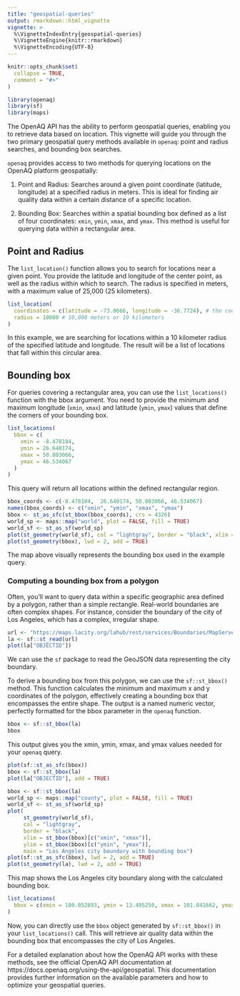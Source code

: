 ```yaml
---
title: "geospatial-queries"
output: rmarkdown::html_vignette
vignette: >
  %\VignetteIndexEntry{geospatial-queries}
  %\VignetteEngine{knitr::rmarkdown}
  %\VignetteEncoding{UTF-8}
---
```


```r
knitr::opts_chunk$set(
  collapse = TRUE,
  comment = "#>"
)
```

```r
library(openaq)
library(sf)
library(maps)
```


The OpenAQ API has the ability to perform geospatial queries, enabling you to
retrieve data based on location. This vignette will guide you through the two
primary geospatial query methods available in `openaq`: point and radius
searches, and bounding box searches.

`openaq` provides access to two methods for querying locations on the OpenAQ
platform geospatially:

1. Point and Radius: Searches around a given point coordinate (latitude,
longitude) at a specified radius in meters.  This is ideal for finding air
quality data within a certain distance of a specific location.

2. Bounding Box: Searches within a spatial bounding box defined as a list of
four coordinates: `xmin`, `ymin`, `xmax`, and `ymax`. This method is useful for
querying data within a rectangular area.

## Point and Radius

The `list_location()` function allows you to search for locations near a given
point. You provide the latitude and longitude of the center point, as well as
the radius within which to search. The radius is specified in meters, with a
maximum value of 25,000 (25 kilometers).

```r
list_location(
  coordinates = c(latitude = -73.0666, longitude = -36.7724), # the coordinates in Concepción, Chile.
  radius = 10000 # 10,000 meters or 10 kilometers
)
```

In this example, we are searching for locations within a 10 kilometer radius of
the specified latitude and longitude. The result will be a list of locations
that fall within this circular area.

## Bounding box

For queries covering a rectangular area, you can use the `list_locations()`
function with the bbox argument. You need to provide the minimum and maximum
longitude (`xmin`, `xmax`) and latitude (`ymin`, `ymax`) values that define the
corners of your bounding box.

```r
list_locations(
  bbox = c(
    xmin = -8.478184,
    ymin = 26.640174,
    xmax = 50.803066,
    ymax = 46.534067
  )
)
```

This query will return all locations within the defined rectangular region.

```r
bbox_coords <- c(-8.478184,  26.640174, 50.803066, 46.534067)
names(bbox_coords) <- c("xmin", "ymin", "xmax", "ymax")
bbox <- st_as_sfc(st_bbox(bbox_coords), crs = 4326)
world_sp <- maps::map("world", plot = FALSE, fill = TRUE)
world_sf <- st_as_sf(world_sp)
plot(st_geometry(world_sf), col = "lightgray", border = "black", xlim = st_bbox(bbox)[c("xmin", "xmax")], ylim = st_bbox(bbox)[c("ymin", "ymax")])
plot(st_geometry(bbox), lwd = 2, add = TRUE)
```

The map above visually represents the bounding box used in the example query.

### Computing a bounding box from a polygon

Often, you'll want to query data within a specific geographic area defined by a
polygon, rather than a simple rectangle. Real-world boundaries are often complex
shapes. For instance, consider the boundary of the city of Los Angeles, which
has a complex, irregular shape.

```r
url <- "https://maps.lacity.org/lahub/rest/services/Boundaries/MapServer/7/query?outFields=*&where=1%3D1&f=geojson"
la <- sf::st_read(url)
plot(la["OBJECTID"])
```

We can use the `sf` package to read the GeoJSON data representing the city
boundary.

To derive a bounding box from this polygon, we can use the `sf::st_bbox()`
method. This function calculates the minimum and maximum x and y coordinates of
the polygon, effectively creating a bounding box that encompasses the entire
shape. The output is a named numeric vector, perfectly formatted for the bbox
parameter in the `openaq` function.

```r
bbox <- sf::st_bbox(la)
bbox
```

This output gives you the xmin, ymin, xmax, and ymax values needed for your
`openaq` query.

```r
plot(sf::st_as_sfc(bbox))
bbox <- sf::st_bbox(la)
plot(la["OBJECTID"], add = TRUE)
```


```r
bbox <- sf::st_bbox(la)
world_sp <- maps::map("county", plot = FALSE, fill = TRUE)
world_sf <- st_as_sf(world_sp)
plot(
     st_geometry(world_sf),
     col = "lightgray",
     border = "black",
     xlim = st_bbox(bbox)[c("xmin", "xmax")],
     ylim = st_bbox(bbox)[c("ymin", "ymax")],
     main = "Los Angeles city boundary with bounding box")
plot(sf::st_as_sfc(bbox), lwd = 2, add = TRUE)
plot(st_geometry(la), lwd = 2, add = TRUE)

```

This map shows the Los Angeles city boundary along with the calculated bounding
box.


```r
list_locations(
  bbox = c(xmin = 100.052893, ymin = 13.495250, xmax = 101.041662, ymax = 13.974828)
)
```

Now, you can directly use the `bbox` object generated by `sf::st_bbox()` in your
`list_locations()` call. This will retrieve air quality data within the bounding
box that encompasses the city of Los Angeles.

For a detailed explanation about how the OpenAQ API works with these methods,
see the official OpenAQ API documentation at
https://docs.openaq.org/using-the-api/geospatial.  This documentation provides
further information on the available parameters and how to optimize your
geospatial queries.
